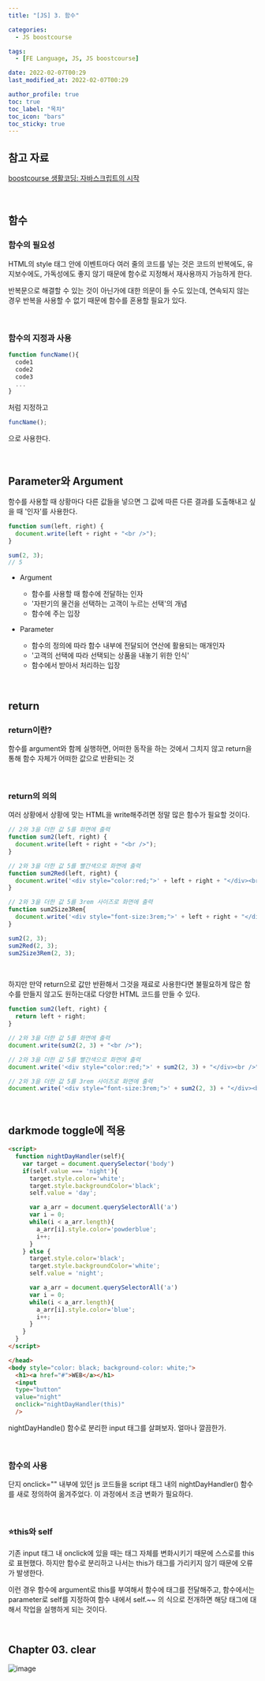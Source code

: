 ```yaml
---
title: "[JS] 3. 함수"

categories:
  - JS boostcourse

tags:
  - [FE Language, JS, JS boostcourse]

date: 2022-02-07T00:29
last_modified_at: 2022-02-07T00:29

author_profile: true
toc: true
toc_label: "목차"
toc_icon: "bars"
toc_sticky: true
---
```


## 참고 자료

[boostcourse 생활코딩: 자바스크립트의 시작](https://www.boostcourse.org/cs124/joinLectures/52258)

<br />

## 함수

### 함수의 필요성

HTML의 style 태그 안에 이벤트마다 여러 줄의 코드를 넣는 것은 코드의 반복에도, 유지보수에도, 가독성에도 좋지 않기 때문에 함수로 지정해서 재사용까지 가능하게 한다.

반복문으로 해결할 수 있는 것이 아닌가에 대한 의문이 들 수도 있는데, 연속되지 않는 경우 반복을 사용할 수 없기 때문에 함수를 혼용할 필요가 있다.

<br />

### 함수의 지정과 사용

```js
function funcName(){
  code1
  code2
  code3
  ...
}
```

처럼 지정하고

```js
funcName();
```

으로 사용한다.

<br />

## Parameter와 Argument

함수를 사용할 때 상황마다 다른 값들을 넣으면 그 값에 따른 다른 결과를 도출해내고 싶을 때 '인자'를 사용한다.

```js
function sum(left, right) {
  document.write(left + right + "<br />");
}

sum(2, 3);
// 5
```

- Argument

  - 함수를 사용할 때 함수에 전달하는 인자
  - '자판기의 물건을 선택하는 고객이 누르는 선택'의 개념
  - 함수에 주는 입장

- Parameter

  - 함수의 정의에 따라 함수 내부에 전달되어 연산에 활용되는 매개인자
  - '고객의 선택에 따라 선택되는 상품을 내놓기 위한 인식'
  - 함수에서 받아서 처리하는 입장

<br />

## return

### return이란?

함수를 argument와 함께 실행하면, 어떠한 동작을 하는 것에서 그치지 않고 return을 통해 함수 자체가 어떠한 값으로 반환되는 것

<br />

### return의 의의

여러 상황에서 상황에 맞는 HTML을 write해주려면 정말 많은 함수가 필요할 것이다.

```js
// 2와 3을 더한 값 5를 화면에 출력
function sum2(left, right) {
  document.write(left + right + "<br />");
}

// 2와 3을 더한 값 5를 빨간색으로 화면에 출력
function sum2Red(left, right) {
  document.write('<div style="color:red;">' + left + right + "</div><br />");
}

// 2와 3을 더한 값 5를 3rem 사이즈로 화면에 출력
function sum2Size3Rem{
  document.write('<div style="font-size:3rem;">' + left + right + "</div><br />");
}

sum2(2, 3);
sum2Red(2, 3);
sum2Size3Rem(2, 3);
```

<br />

하지만 만약 return으로 값만 반환해서 그것을 재료로 사용한다면 불필요하게 많은 함수를 만들지 않고도 원하는대로 다양한 HTML 코드를 만들 수 있다.

```js
function sum2(left, right) {
  return left + right;
}

// 2와 3을 더한 값 5를 화면에 출력
document.write(sum2(2, 3) + "<br />");

// 2와 3을 더한 값 5를 빨간색으로 화면에 출력
document.write('<div style="color:red;">' + sum2(2, 3) + "</div><br />");

// 2와 3을 더한 값 5를 3rem 사이즈로 화면에 출력
document.write('<div style="font-size:3rem;">' + sum2(2, 3) + "</div><br />");
```

<br />

## darkmode toggle에 적용

```html
<script>
  function nightDayHandler(self){
    var target = document.querySelector('body')
    if(self.value === 'night'){
      target.style.color='white';
      target.style.backgroundColor='black';
      self.value = 'day';

      var a_arr = document.querySelectorAll('a')
      var i = 0;
      while(i < a_arr.length){
        a_arr[i].style.color='powderblue';
        i++;
      }
    } else {
      target.style.color='black';
      target.style.backgroundColor='white';
      self.value = 'night';

      var a_arr = document.querySelectorAll('a')
      var i = 0;
      while(i < a_arr.length){
        a_arr[i].style.color='blue';
        i++;
      }
    }
  }
</script>

</head>
<body style="color: black; background-color: white;">
  <h1><a href="#">WEB</a></h1>
  <input
  type="button"
  value="night"
  onclick="nightDayHandler(this)"
  />
```

nightDayHandle() 함수로 분리한 input 태그를 살펴보자. 얼마나 깔끔한가.

<br />

### 함수의 사용

단지 onclick="" 내부에 있던 js 코드들을 script 태그 내의 nightDayHandler() 함수를 새로 정의하여 옮겨주었다. 이 과정에서 조금 변화가 필요하다.

<br />

### ⭐this와 self

기존 input 태그 내 onclick에 있을 때는 태그 자체를 변화시키기 때문에 스스로를 this로 표현했다. 하지만 함수로 분리하고 나서는 this가 태그를 가리키지 않기 때문에 오류가 발생한다.

이런 경우 함수에 argument로 this를 부여해서 함수에 태그를 전달해주고, 함수에서는 parameter로 self를 지정하여 함수 내에서 self.~~ 의 식으로 전개하면 해당 태그에 대해서 작업을 실행하게 되는 것이다.

<br />

## Chapter 03. clear

![image](https://user-images.githubusercontent.com/86189596/152688326-cc29e780-73fd-4012-addf-3076b8fc21dd.png)
